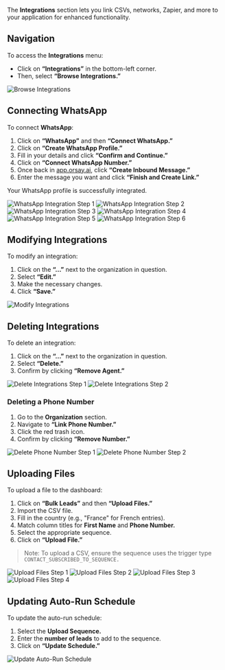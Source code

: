 The **Integrations** section lets you link CSVs, networks, Zapier, and more to your application for enhanced functionality.

## Navigation

To access the **Integrations** menu:

- Click on **“Integrations”** in the bottom-left corner.
- Then, select **“Browse Integrations.”**

<img src="/images/integrations/Capture_decran_2025-01-08_a_11.50.38.png" alt="Browse Integrations" />

## Connecting WhatsApp

To connect **WhatsApp**:

1. Click on **“WhatsApp”** and then **“Connect WhatsApp.”**
2. Click on **“Create WhatsApp Profile.”**
3. Fill in your details and click **“Confirm and Continue.”**
4. Click on **“Connect WhatsApp Number.”**
5. Once back in [app.orsay.ai](http://app.orsay.ai/), click **“Create Inbound Message.”**
6. Enter the message you want and click **“Finish and Create Link.”**

Your WhatsApp profile is successfully integrated.

<img src="/images/integrations/Capture_decran_2025-01-08_a_11.52.09.png" alt="WhatsApp Integration Step 1" />
<img src="/images/integrations/Capture_decran_2025-01-08_a_11.52.25.png" alt="WhatsApp Integration Step 2" />
<img src="/images/integrations/Capture_decran_2025-01-08_a_11.52.34.png" alt="WhatsApp Integration Step 3" />
<img src="/images/integrations/Capture_decran_2025-01-08_a_11.52.44.png" alt="WhatsApp Integration Step 4" />
<img src="/images/integrations/Capture_decran_2025-01-08_a_11.52.55.png" alt="WhatsApp Integration Step 5" />
<img src="/images/integrations/Capture_decran_2025-01-08_a_11.53.07.png" alt="WhatsApp Integration Step 6" />

## Modifying Integrations

To modify an integration:

1. Click on the **“...”** next to the organization in question.
2. Select **“Edit.”**
3. Make the necessary changes.
4. Click **“Save.”**

<img src="/images/integrations/Capture_decran_2025-01-08_a_11.54.36.png" alt="Modify Integrations" />

## Deleting Integrations

To delete an integration:

1. Click on the **“...”** next to the organization in question.
2. Select **“Delete.”**
3. Confirm by clicking **“Remove Agent.”**

<img src="/images/integrations/Capture_decran_2025-01-08_a_11.54.53.png" alt="Delete Integrations Step 1" />
<img src="/images/integrations/Capture_decran_2025-01-08_a_11.55.02.png" alt="Delete Integrations Step 2" />

### Deleting a Phone Number

1. Go to the **Organization** section.
2. Navigate to **“Link Phone Number.”**
3. Click the red trash icon.
4. Confirm by clicking **“Remove Number.”**

<img src="/images/integrations/Capture_decran_2025-01-08_a_11.55.15.png" alt="Delete Phone Number Step 1" />
<img src="/images/integrations/Capture_decran_2025-01-08_a_11.55.24.png" alt="Delete Phone Number Step 2" />

## Uploading Files

To upload a file to the dashboard:

1. Click on **“Bulk Leads”** and then **“Upload Files.”**
2. Import the CSV file.
3. Fill in the country (e.g., "France" for French entries).
4. Match column titles for **First Name** and **Phone Number.**
5. Select the appropriate sequence.
6. Click on **“Upload File.”**

> Note: To upload a CSV, ensure the sequence uses the trigger type `CONTACT_SUBSCRIBED_TO_SEQUENCE.`

<img src="/images/integrations/Capture_decran_2025-01-08_a_11.57.15.png" alt="Upload Files Step 1" />
<img src="/images/integrations/Capture_decran_2025-01-08_a_11.57.25.png" alt="Upload Files Step 2" />
<img src="/images/integrations/Capture_decran_2025-01-08_a_11.58.28.png" alt="Upload Files Step 3" />
<img src="/images/integrations/Capture_decran_2025-01-08_a_11.58.39.png" alt="Upload Files Step 4" />

## Updating Auto-Run Schedule

To update the auto-run schedule:

1. Select the **Upload Sequence.**
2. Enter the **number of leads** to add to the sequence.
3. Click on **“Update Schedule.”**

<img src="/images/integrations/Capture_decran_2025-01-08_a_11.59.16.png" alt="Update Auto-Run Schedule" />
